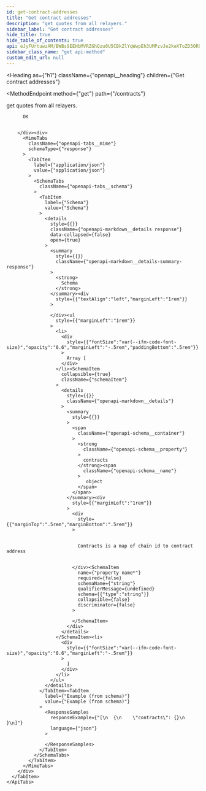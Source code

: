 ```yaml
---
id: get-contract-addresses
title: "Get contract addresses"
description: "get quotes from all relayers."
sidebar_label: "Get contract addresses"
hide_title: true
hide_table_of_contents: true
api: eJyFUrtuwzAM/BWBs9EEHbMVRZGhQzu0U5CBkZlYqWwpEh3UMPzvJe2keXToZD5OR97RPZSUbXKRXWhgATtic2gDUzbbFGqD3ptEHjtK+QEKSJRjaDJlWPTwOJ/r55bh7VVgNjRMDWsXY/TOonZn+6yQHrKtqEaNHFM9csUUIiV2E7O+T2h5TLAsnT5H/34D4i6SDMycXLODobhb5PnMYVw2aGqMJmyNrdA1xpWGgzlPMTJBhGVZ/MQZNnuyDMPwp/JbwJSwE8QwgnAnK61gsg7WBdTEVSgnR4U3IleSzC7CCnDNNpzFSklCZXLslV76R/F8kqJjY8hc42hfg7VClnKrewmkxDc+9Jdj/HvdkzSmb55FL0bp4Db58UCjgtXVaURlJUtpse83mOkz+WHQ8qGl1EldwiMmhxuVtFoLWUVYUpKkhy8SCDxZS1EdOqJvR1/v/5fh2s3ly4d4/gO22+/e
sidebar_class_name: "get api-method"
custom_edit_url: null
---
```



<Heading
  as={"h1"}
  className={"openapi__heading"}
  children={"Get contract addresses"}
>
</Heading>

<MethodEndpoint
  method={"get"}
  path={"/contracts"}
>
  
</MethodEndpoint>



get quotes from all relayers.

<div>
  <div>
    <ApiTabs
      label={undefined}
      id={undefined}
    >
      <TabItem
        label={"200"}
        value={"200"}
      >
        <div>
          
          
          OK
          
          
        </div><div>
          <MimeTabs
            className={"openapi-tabs__mime"}
            schemaType={"response"}
          >
            <TabItem
              label={"application/json"}
              value={"application/json"}
            >
              <SchemaTabs
                className={"openapi-tabs__schema"}
              >
                <TabItem
                  label={"Schema"}
                  value={"Schema"}
                >
                  <details
                    style={{}}
                    className={"openapi-markdown__details response"}
                    data-collapsed={false}
                    open={true}
                  >
                    <summary
                      style={{}}
                      className={"openapi-markdown__details-summary-response"}
                    >
                      <strong>
                        Schema
                      </strong>
                    </summary><div
                      style={{"textAlign":"left","marginLeft":"1rem"}}
                    >
                      
                    </div><ul
                      style={{"marginLeft":"1rem"}}
                    >
                      <li>
                        <div
                          style={{"fontSize":"var(--ifm-code-font-size)","opacity":"0.6","marginLeft":"-.5rem","paddingBottom":".5rem"}}
                        >
                          Array [
                        </div>
                      </li><SchemaItem
                        collapsible={true}
                        className={"schemaItem"}
                      >
                        <details
                          style={{}}
                          className={"openapi-markdown__details"}
                        >
                          <summary
                            style={{}}
                          >
                            <span
                              className={"openapi-schema__container"}
                            >
                              <strong
                                className={"openapi-schema__property"}
                              >
                                contracts
                              </strong><span
                                className={"openapi-schema__name"}
                              >
                                 object
                              </span>
                            </span>
                          </summary><div
                            style={{"marginLeft":"1rem"}}
                          >
                            <div
                              style={{"marginTop":".5rem","marginBottom":".5rem"}}
                            >
                              
                              
                              Contracts is a map of chain id to contract address
                              
                              
                            </div><SchemaItem
                              name={"property name*"}
                              required={false}
                              schemaName={"string"}
                              qualifierMessage={undefined}
                              schema={{"type":"string"}}
                              collapsible={false}
                              discriminator={false}
                            >
                              
                            </SchemaItem>
                          </div>
                        </details>
                      </SchemaItem><li>
                        <div
                          style={{"fontSize":"var(--ifm-code-font-size)","opacity":"0.6","marginLeft":"-.5rem"}}
                        >
                          ]
                        </div>
                      </li>
                    </ul>
                  </details>
                </TabItem><TabItem
                  label={"Example (from schema)"}
                  value={"Example (from schema)"}
                >
                  <ResponseSamples
                    responseExample={"[\n  {\n    \"contracts\": {}\n  }\n]"}
                    language={"json"}
                  >
                    
                  </ResponseSamples>
                </TabItem>
              </SchemaTabs>
            </TabItem>
          </MimeTabs>
        </div>
      </TabItem>
    </ApiTabs>
  </div>
</div>
      